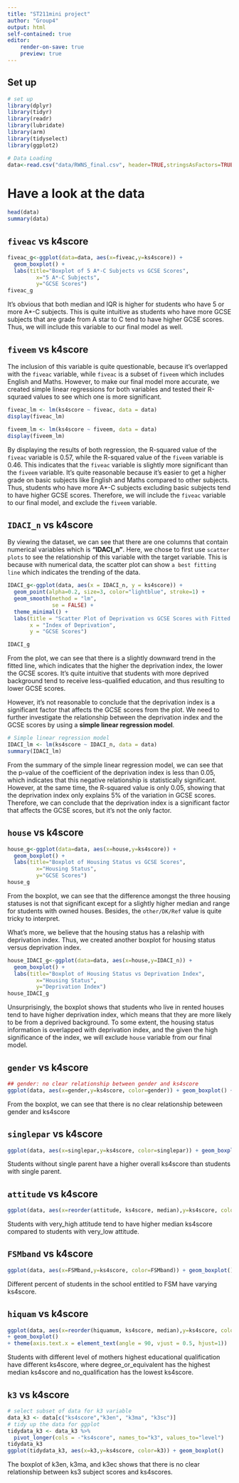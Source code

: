 ```yaml
---
title: "ST211mini project"
author: "Group4"
output: html
self-contained: true
editor:
    render-on-save: true
    preview: true
---
```


## Set up
```r
# set up
library(dplyr)       
library(tidyr)      
library(readr)      
library(lubridate)
library(arm)
library(tidyselect)
library(ggplot2)
```

```r
# Data Loading
data<-read.csv("data/RWNS_final.csv", header=TRUE,stringsAsFactors=TRUE)
```

# Have a look at the data
```r
head(data)
summary(data)
```

## `fiveac` vs k4score
```r
fiveac_g<-ggplot(data=data, aes(x=fiveac,y=ks4score)) +
  geom_boxplot() +
  labs(title="Boxplot of 5 A*-C Subjects vs GCSE Scores",
         x="5 A*-C Subjects",
         y="GCSE Scores")
fiveac_g
```
It's obvious that both median and IQR is higher for students who have 5 or more A*-C subjects. This is quite intuitive as students who have more GCSE subjects that are grade from A star to C tend to have higher GCSE scores. Thus, we will include this variable to our final model as well.

## `fiveem` vs k4score
The inclusion of this variable is quite questionable, because it's overlapped with the `fiveac` variable, while `fiveac` is a subset of `fiveem` which includes English and Maths. However, to make our final model more accurate, we created simple linear regressions for both variables and tested their R-squraed values to see which one is more significant.

```r
fiveac_lm <- lm(ks4score ~ fiveac, data = data)
display(fiveac_lm)
```
```r
fiveem_lm <- lm(ks4score ~ fiveem, data = data)
display(fiveem_lm)
```
By displaying the results of both regression, the R-squared value of the `fiveac` variable is 0.57, while the R-squared value of the `fiveem` variable is 0.46. This indicates that the `fiveac` variable is slightly more significant than the `fiveem` variable. It's quite reasonable because it's easier to get a higher grade on basic subjects like English and Maths compared to other subjects. Thus, students who have more A*-C subjects excluding basic subjects tend to have higher GCSE scores. Therefore, we will include the `fiveac` variable to our final model, and exclude the `fiveem` variable.


## `IDACI_n` vs k4score

By viewing the dataset, we can see that there are one columns that contain numerical variables which is **"IDACI_n"**. Here, we chose to first use `scatter plots` to see the relationship of this variable with the target variable. This is because with numerical data, the scatter plot can show `a best fitting line` which indicates the trending of the data.

```r
IDACI_g<-ggplot(data, aes(x = IDACI_n, y = ks4score)) + 
  geom_point(alpha=0.2, size=3, color="lightblue", stroke=1) + 
  geom_smooth(method = "lm",  
              se = FALSE) + 
  theme_minimal() + 
  labs(title = "Scatter Plot of Deprivation vs GCSE Scores with Fitted Line",
       x = "Index of Deprivation",
       y = "GCSE Scores")

IDACI_g
```
From the plot, we can see that there is a slightly downward trend in the fitted line, which indicates that the higher the deprivation index, the lower the GCSE scores. It's quite intuitive that students with more deprived background tend to receive less-qualified education, and thus resulting to lower GCSE scores.

However, it's not reasonable to conclude that the deprivation index is a significant factor that affects the GCSE scores from the plot. We need to further investigate the relationship between the deprivation index and the GCSE scores by using a **simple linear regression model**.

```r
# Simple linear regression model
IDACI_lm <- lm(ks4score ~ IDACI_n, data = data)
summary(IDACI_lm)
```
From the summary of the simple linear regression model, we can see that the p-value of the coefficient of the deprivation index is less than 0.05, which indicates that this negative relationship is statistically significant. However, at the same time, the R-squared value is only 0.05, showing that the deprivation index only explains 5% of the variation in GCSE scores. Therefore, we can conclude that the deprivation index is a significant factor that affects the GCSE scores, but it's not the only factor.

## `house` vs k4score
```r
house_g<-ggplot(data=data, aes(x=house,y=ks4score)) +
  geom_boxplot() +
  labs(title="Boxplot of Housing Status vs GCSE Scores",
         x="Housing Status",
         y="GCSE Scores")
house_g
```
From the boxplot, we can see that the difference amongst the three housing statuses is not that significant except for a slightly higher median and range for students with owned houses. Besides, the `other/DK/Ref` value is quite tricky to interpret.

What's more, we believe that the housing status has a relaship with deprivation index. Thus, we created another boxplot for housing status versus deprivation index.
```r
house_IDACI_g<-ggplot(data=data, aes(x=house,y=IDACI_n)) +
  geom_boxplot() +
  labs(title="Boxplot of Housing Status vs Deprivation Index",
         x="Housing Status",
         y="Deprivation Index")
house_IDACI_g
```
Unsurprisingly, the boxplot shows that students who live in rented houses tend to have higher deprivation index, which means that they are more likely to be from a deprived background. To some extent, the housing status information is overlapped with deprivation index, and the given the high significance of the index, we will exclude `house` variable from our final model.

## `gender` vs k4score
```r
## gender: no clear relationship between gender and ks4score
ggplot(data, aes(x=gender,y=ks4score, color=gender)) + geom_boxplot() + labs(title = 'Boxplot between Gender and Ks4score')
```
From the boxplot, we can see that there is no clear relationship beteween gender and ks4score

## `singlepar` vs k4score
```r
ggplot(data, aes(x=singlepar,y=ks4score, color=singlepar)) + geom_boxplot() + labs(title = 'Boxplot between Students with or without Single Parent and Ks4score')
```
Students without single parent have a higher overall ks4score than students with single parent. 


## `attitude` vs k4score
```r
ggplot(data, aes(x=reorder(attitude, ks4score, median),y=ks4score, color=attitude)) + geom_boxplot() + labs(title = 'Boxplot between Attitude and Ks4score')
```
Students with very_high attitude tend to have higher median ks4score compared to students with very_low attitude.  

## `FSMband` vs k4score
```r
ggplot(data, aes(x=FSMband,y=ks4score, color=FSMband)) + geom_boxplot()
```
Different percent of students in the school entitled to FSM have varying ks4score. 

## `hiquam` vs k4score
```r
ggplot(data, aes(x=reorder(hiquamum, ks4score, median),y=ks4score, color=hiquamum)) 
+ geom_boxplot() 
+ theme(axis.text.x = element_text(angle = 90, vjust = 0.5, hjust=1))
```
Students with different level of mothers highest educational qualification have different ks4score, where degree_or_equivalent has the highest median ks4score and no_qualification has the lowest ks4score. 

## `k3` vs k4score
```r
# select subset of data for k3 variable
data_k3 <- data[c("ks4score","k3en", "k3ma", "k3sc")]
# tidy up the data for ggplot
tidydata_k3 <- data_k3 %>%
  pivot_longer(cols = -"ks4score", names_to="k3", values_to="level")
tidydata_k3
ggplot(tidydata_k3, aes(x=k3,y=ks4score, color=k3)) + geom_boxplot()
```
The boxplot of k3en, k3ma, and k3ec shows that there is no clear relationship between ks3 subject scores and ks4scores. 

